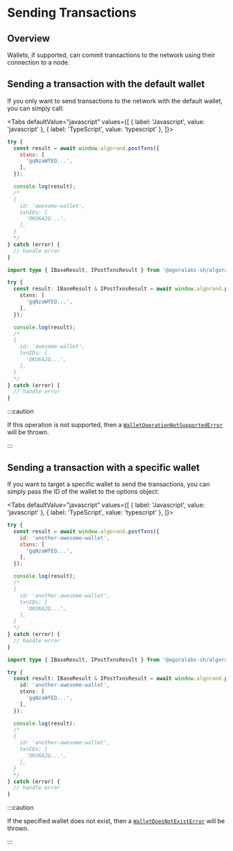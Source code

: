 
# Sending Transactions

<TOCInline
  maxHeadingLevel={4}
  toc={toc}
/>

## Overview

Wallets, if supported, can commit transactions to the network using their connection to a node.

## Sending a transaction with the default wallet

If you only want to send transactions to the network with the default wallet, you can simply call:

<Tabs
  defaultValue="javascript"
  values={[
    { label: 'Javascript', value: 'javascript' },
    { label: 'TypeScript', value: 'typescript' },
  ]}>
  <TabItem value="javascript">

```js
try {
  const result = await window.algorand.postTxns({
    stxns: [
      'gqNzaWfEQ...',
    ],
  });

  console.log(result);
  /*
  {
    id: 'awesome-wallet',
    txnIDs: [
      'OKU6A2Q...',
    ],
  }
  */
} catch (error) {
  // handle error
}
```

  </TabItem>
  <TabItem value="typescript">

```typescript
import type { IBaseResult, IPostTxnsResult } from '@agoralabs-sh/algorand-provider';

try {
  const result: IBaseResult & IPostTxnsResult = await window.algorand.postBytes({
    stxns: [
      'gqNzaWfEQ...',
    ],
  });

  console.log(result);
  /*
  {
    id: 'awesome-wallet',
    txnIDs: [
      'OKU6A2Q...',
    ],
  }
  */
} catch (error) {
  // handle error
}
```

  </TabItem>
</Tabs>

:::caution

If this operation is not supported, then a [`WalletOperationNotSupportedError`](../../api-reference/errors#walletoperationnotsupportederror) will be thrown.

:::

## Sending a transaction with a specific wallet

If you want to target a specific wallet to send the transactions, you can simply pass the ID of the wallet to the options object:

<Tabs
  defaultValue="javascript"
  values={[
    { label: 'Javascript', value: 'javascript' },
    { label: 'TypeScript', value: 'typescript' },
  ]}>
  <TabItem value="javascript">

```js
try {
  const result = await window.algorand.postTxns({
    id: 'another-awesome-wallet',
    stxns: [
      'gqNzaWfEQ...',
    ],
  });

  console.log(result);
  /*
  {
    id: 'another-awesome-wallet',
    txnIDs: [
      'OKU6A2Q...',
    ],
  }
  */
} catch (error) {
  // handle error
}
```

  </TabItem>
  <TabItem value="typescript">

```typescript
import type { IBaseResult, IPostTxnsResult } from '@agoralabs-sh/algorand-provider';

try {
  const result: IBaseResult & IPostTxnsResult = await window.algorand.postTxns({
    id: 'another-awesome-wallet',
    stxns: [
      'gqNzaWfEQ...',
    ],
  });

  console.log(result);
  /*
  {
    id: 'another-awesome-wallet',
    txnIDs: [
      'OKU6A2Q...',
    ],
  }
  */
} catch (error) {
  // handle error
}
```

  </TabItem>
</Tabs>

:::caution

If the specified wallet does not exist, then a [`WalletDoesNotExistError`](../../api-reference/errors#walletdoesnotexisterror) will be thrown.

:::

